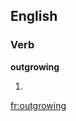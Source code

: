 ==English==

===Verb===
'''outgrowing'''

# {{third-person singular of|[[outgrow]]}}

[[fr:outgrowing]]